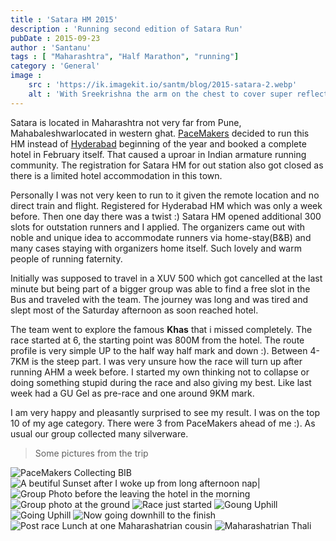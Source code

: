 ```yaml
---
title : 'Satara HM 2015'
description : 'Running second edition of Satara Run'
pubDate : 2015-09-23
author : 'Santanu'
tags : [ "Maharashtra", "Half Marathon", "running"]
category : 'General'
image :
    src : 'https://ik.imagekit.io/santm/blog/2015-satara-2.webp' 
    alt : 'With Sreekrishna the arm on the chest to cover super reflective logo, not that we are signing USA anthem'
---
```


Satara is located in Maharashtra not very far from Pune, Mahabaleshwarlocated in western ghat. [PaceMakers](http://www.pace-makers.in/) decided to run this HM instead of [Hyderabad](https://www.airtelhyderabadmarathon.com/) beginning of the year and booked a complete hotel in February itself. That caused a uproar in Indian armature running community. The registration for Satara HM for out station also got closed as there is a limited hotel accommodation in this town.  

Personally I was not very keen to run to it given the remote location and no direct train and flight. Registered for Hyderabad HM which was only a week before. Then one day there was a twist :) Satara HM opened additional 300 slots for outstation runners and I applied. The organizers came out with noble and unique idea to accommodate runners via home-stay(B&B) and many cases staying with organizers home itself. Such lovely and warm people of running faternity.

Initially was supposed to travel in a XUV 500 which got cancelled at the last minute but being part of a bigger group was able to find a free
slot in the Bus and traveled with the team. The journey was long and was tired and slept most of the Saturday afternoon as soon reached hotel.

The team went to explore the famous **Khas** that i missed completely. The race started at 6, the starting point was 800M from the hotel. The
route profile is very simple UP to the half way half mark and down :). Between 4-7KM is the steep part. I was very unsure how the race will
turn up after running AHM a week before. I started my own thinking not to collapse or doing something stupid during the race and also giving my
best. Like last week had a GU Gel as pre-race and one around 9KM mark.

I am very happy and pleasantly surprised to see my result. I was on the top 10 of my age category. There were 3 from PaceMakers ahead of me :).
As usual our group collected many silverware.  




> Some pictures from the trip  

<Image src={satara1} alt="PaceMakers Collecting BIB"/>
<Image src={satara3} alt="A beutiful Sunset after I woke up from long afternoon nap"/>|
<Image src={satara4} alt="Group Photo before the leaving the hotel in the morning"/>
<Image src={satara5} alt="Group photo at the ground"/>
<Image src={satara6} alt="Race just started"/>
<Image src={satara7} alt="Goung Uphill"/>
<Image src={satara8} alt="Going Uphill"/>
<Image src={satara9} alt="Now going downhill to the finish"/>
<Image src={satara10} alt="Post race Lunch at one Maharashatrian cousin"/>
<Image src={satara11} alt="Maharashatrian Thali"/>









